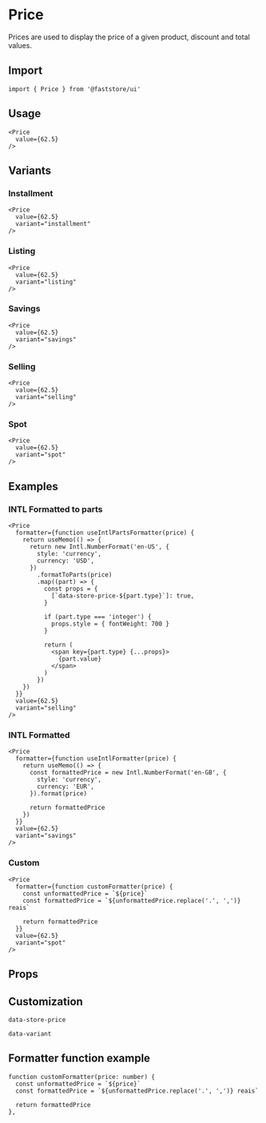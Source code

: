 
# Price

Prices are used to display the price of a given product, discount and total values.

## Import

```tsx
import { Price } from '@faststore/ui'
```

## Usage

```tsx live
<Price
  value={62.5}
/>
```

## Variants

### Installment

```tsx live
<Price
  value={62.5}
  variant="installment"
/>
```

### Listing

```tsx live
<Price
  value={62.5}
  variant="listing"
/>
```

### Savings

```tsx live
<Price
  value={62.5}
  variant="savings"
/>
```

### Selling

```tsx live
<Price
  value={62.5}
  variant="selling"
/>
```

### Spot 

```tsx live
<Price
  value={62.5}
  variant="spot"
/>
```

## Examples

### INTL Formatted to parts

```tsx live
<Price
  formatter={function useIntlPartsFormatter(price) {
    return useMemo(() => {
      return new Intl.NumberFormat('en-US', {
        style: 'currency',
        currency: 'USD',
      })
        .formatToParts(price)
        .map((part) => {
          const props = {
            [`data-store-price-${part.type}`]: true,
          }

          if (part.type === 'integer') {
            props.style = { fontWeight: 700 }
          }

          return (
            <span key={part.type} {...props}>
              {part.value}
            </span>
          )
        })
    })
  }}
  value={62.5}
  variant="selling"
/>
```

### INTL Formatted

```tsx live
<Price
  formatter={function useIntlFormatter(price) {
    return useMemo(() => {
      const formattedPrice = new Intl.NumberFormat('en-GB', {
        style: 'currency',
        currency: 'EUR',
      }).format(price)

      return formattedPrice
    })
  }}
  value={62.5}
  variant="savings"
/>
```

### Custom

```tsx live
<Price
  formatter={function customFormatter(price) {
    const unformattedPrice = `${price}`
    const formattedPrice = `${unformattedPrice.replace('.', ',')} reais`

    return formattedPrice
  }}
  value={62.5}
  variant="spot"
/>
```

## Props

<PropsSection name="Price" />

## Customization

`data-store-price`

`data-variant`

## Formatter function example

```tsx
function customFormatter(price: number) {
  const unformattedPrice = `${price}`
  const formattedPrice = `${unformattedPrice.replace('.', ',')} reais`

  return formattedPrice
},
```
